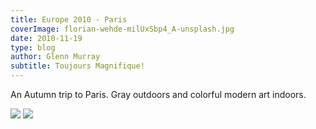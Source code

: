 ---
title: Europe 2010 - Paris
coverImage: florian-wehde-milUxSbp4_A-unsplash.jpg
date: 2010-11-19
type: blog
author: Glenn Murray
subtitle: Toujours Magnifique!
---

An Autumn trip to Paris. Gray outdoors and colorful modern art indoors.

<Image src="IleSaintLouis.jpg"  />
<TextCollapse src="IleSaintLouis.jpg" />
<Image src="IMG_0442.JPG"  />
<TextCollapse src="IMG_0442.JPG" />

<KandinskyPompidou2010SlideShow />

